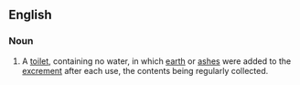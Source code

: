 ==English==

===Noun===
{{en-noun}}

# A [[toilet]], containing no water, in which [[earth]] or [[ash]]es were added to the [[excrement]] after each use, the contents being regularly collected.
#: {{syn|en|earth closet}}
#: {{cot|en|water closet}}